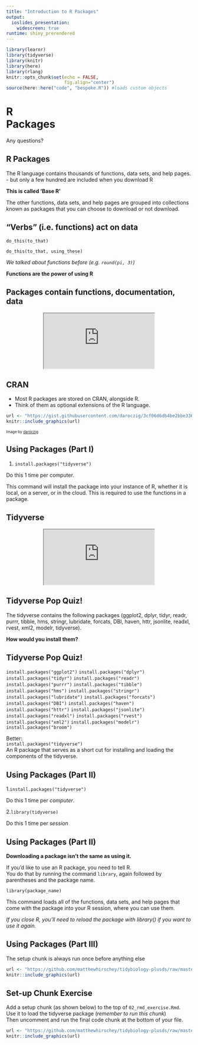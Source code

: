 ```yaml
---
title: "Introduction to R Packages"
output: 
  ioslides_presentation:
    widescreen: true
runtime: shiny_prerendered
---
```


```r
library(learnr)
library(tidyverse)
library(knitr)
library(here)
library(rlang)
knitr::opts_chunk$set(echo = FALSE, 
                      fig.align="center")
source(here::here("code", "bespoke.R")) #loads custom objects
```

# R <br>Packages
Any questions?

## R Packages
The R language contains thousands of functions, data sets, and help pages.  
- but only a few hundred are included when you download R  
  
**This is called 'Base R'**  
  
The other functions, data sets, and help pages are grouped into collections known as packages that you can choose to download or not download.  

## “Verbs” (i.e. functions) act on data

`do_this(to_that)`  
  
`do_this(to_that, using_these)`  
   
*We talked about functions before (e.g. `round(pi, 3)`)*  
  
  
  
  
**Functions are the power of using R**

## Packages contain functions, documentation, data
  
<center><iframe src="https://dplyr.tidyverse.org"></iframe></center>

## CRAN
- Most R packages are stored on CRAN, alongside R.  
- Think of them as optional extensions of the R language.  
  
```r
url <- "https://gist.githubusercontent.com/daroczig/3cf06d6db4be2bbe3368/raw/b66b0531fb1b86d3e04a003b2e105ad4f147900e/number-of-submitted-packages-to-CRAN.png"
knitr::include_graphics(url)
```
<font size = "1">Image by [daroczig](https://gist.github.com/daroczig/3cf06d6db4be2bbe3368)</font>
  
## Using Packages (Part I)
  
1. `install.packages("tidyverse")`  
  
Do this 1 time per computer.  
  
This command will install the package into your instance of R, whether it is local, on a server, or in the cloud. This is required to use the functions in a package.  
  
## Tidyverse
  
<center><iframe src="https://www.tidyverse.org"></iframe></center>

## Tidyverse Pop Quiz!

The tidyverse contains the following packages (ggplot2, dplyr, tidyr, readr, purrr, tibble, hms, stringr, lubridate, forcats, DBI, haven, httr, jsonlite, readxl, rvest, xml2, modelr, tidyverse).   
  
  
  
  
**How would you  install them?**

## Tidyverse Pop Quiz! {.build}
`install.packages("ggplot2")`
`install.packages("dplyr")`
`install.packages("tidyr")`
`install.packages("readr")`
`install.packages("purrr")`
`install.packages("tibble")`
`install.packages("hms")`
`install.packages("stringr")`
`install.packages("lubridate")`
`install.packages("forcats")`
`install.packages("DBI")`
`install.packages("haven")`
`install.packages("httr")`
`install.packages("jsonlite")`
`install.packages("readxl")`
`install.packages("rvest")`
`install.packages("xml2")`
`install.packages("modelr")`
`install.packages("broom")`  
  
  
  
Better:  
`install.packages("tidyverse")`  
An R package that serves as a short cut for installing and loading the components of the tidyverse.

## Using Packages (Part II)
  
1.`install.packages("tidyverse")`  
  
Do this 1 time per *computer*.  
  
  
2.`library(tidyverse)`  
  
Do this 1 time per *session*  
  
## Using Packages (Part II) {.build}
**Downloading a package isn't the same as using it.**  
  
If you'd like to use an R package, you need to tell R.  
You do that by running the command `library`, again followed by parentheses and the package name.  
  
`library(package_name)`  
  
This command loads all of the  functions, data sets, and help pages that come with the package into your R session, where you can use them.  
  
*If you close R, you'll need to reload the package with library() if you want to use it again.*  
  
  
## Using Packages (Part III)
The setup chunk is always run once before anything else  

```r
url <- "https://github.com/matthewhirschey/tidybiology-plusds/raw/master/media/setup.png"
knitr::include_graphics(url)
```

## Set-up Chunk Exercise
Add a setup chunk (as shown below) to the top of `02_rmd_exercise.Rmd`.  
Use it to load the tidyverse package (*remember to run this chunk*)  
Then uncomment and run the final code chunk at the bottom of your file.  
  
```r
url <- "https://github.com/matthewhirschey/tidybiology-plusds/raw/master/media/setup2.png"
knitr::include_graphics(url)
```

